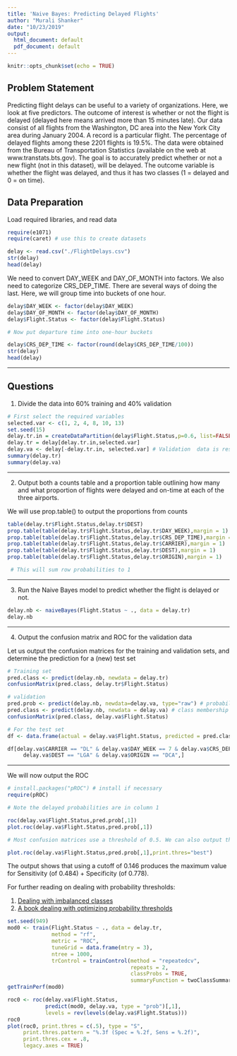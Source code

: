 ```yaml
---
title: 'Naive Bayes: Predicting Delayed Flights'
author: "Murali Shanker"
date: "10/23/2019"
output:
  html_document: default
  pdf_document: default
---
```


```r
knitr::opts_chunk$set(echo = TRUE)
```
## Problem Statement

Predicting flight delays can be useful to a variety of organizations. Here, we look at five predictors. The outcome of interest is whether or not the flight is delayed (delayed here means
arrived more than 15 minutes late). Our data consist of all flights from the Washington, DC area into the New York City area during January 2004. A record is a particular flight. The percentage of delayed flights among these 2201 flights is 19.5%. The data were obtained from the Bureau of Transportation Statistics (available on the web at www.transtats.bts.gov). The goal is to accurately predict whether or not a new flight (not in this dataset), will be delayed. The outcome variable is whether the flight was delayed, and thus it has two classes (1 = delayed and 0 = on time).

## Data Preparation

Load required libraries, and read data
```r
require(e1071)
require(caret) # use this to create datasets

delay <- read.csv("./FlightDelays.csv")
str(delay)
head(delay)
```
We need to convert DAY_WEEK and DAY_OF_MONTH into factors. We also need to categorize CRS_DEP_TIME. There are several ways of doing the last. Here, we will group time into buckets of one hour.
```r
delay$DAY_WEEK <- factor(delay$DAY_WEEK)
delay$DAY_OF_MONTH <- factor(delay$DAY_OF_MONTH)
delay$Flight.Status <- factor(delay$Flight.Status)

# Now put departure time into one-hour buckets

delay$CRS_DEP_TIME <- factor(round(delay$CRS_DEP_TIME/100))
str(delay)
head(delay)
```
***

## Questions

1. Divide the data into 60% training and 40% validation

```r
# First select the required variables
selected.var <- c(1, 2, 4, 8, 10, 13)
set.seed(15)
delay.tr.in = createDataPartition(delay$Flight.Status,p=0.6, list=FALSE) # 60% reserved for Training
delay.tr = delay[delay.tr.in,selected.var]
delay.va <- delay[-delay.tr.in, selected.var] # Validation  data is rest
summary(delay.tr)
summary(delay.va)
```

***
2. Output both a counts table and a proportion table outlining how many and what proportion of flights were delayed and on-time at each of the three airports.

We will use prop.table() to output the proportions from counts
```r
table(delay.tr$Flight.Status,delay.tr$DEST)
prop.table(table(delay.tr$Flight.Status,delay.tr$DAY_WEEK),margin = 1)
prop.table(table(delay.tr$Flight.Status,delay.tr$CRS_DEP_TIME),margin = 1)
prop.table(table(delay.tr$Flight.Status,delay.tr$CARRIER),margin = 1)
prop.table(table(delay.tr$Flight.Status,delay.tr$DEST),margin = 1)
prop.table(table(delay.tr$Flight.Status,delay.tr$ORIGIN),margin = 1)

 # This will sum row probabilities to 1
```

****
3. Run the Naive Bayes model to predict whether the flight is delayed or not. 
```r
delay.nb <- naiveBayes(Flight.Status ~ ., data = delay.tr)
delay.nb
```


***
4. Output the confusion matrix and ROC for the validation data

Let us output the confusion matrices for the training and validation sets, and determine the prediction for a (new) test set

```r
# Training set
pred.class <- predict(delay.nb, newdata = delay.tr)
confusionMatrix(pred.class, delay.tr$Flight.Status)

# validation
pred.prob <- predict(delay.nb, newdata=delay.va, type="raw") # probabilities
pred.class <- predict(delay.nb, newdata = delay.va) # class membership
confusionMatrix(pred.class, delay.va$Flight.Status)

# For the test set
df <- data.frame(actual = delay.va$Flight.Status, predicted = pred.class, pred.prob)

df[delay.va$CARRIER == "DL" & delay.va$DAY_WEEK == 7 & delay.va$CRS_DEP_TIME == 10 & 
     delay.va$DEST == "LGA" & delay.va$ORIGIN == "DCA",]

```

***

We will now output the ROC


```r
# install.packages("pROC") # install if necessary
require(pROC)

# Note the delayed probabilities are in column 1

roc(delay.va$Flight.Status,pred.prob[,1])
plot.roc(delay.va$Flight.Status,pred.prob[,1])

# Most confusion matrices use a threshold of 0.5. We can also output the threshold value that maximizes the sum of Sensitivity and Specificity, as shown below

plot.roc(delay.va$Flight.Status,pred.prob[,1],print.thres="best")

```
The output shows that using a cutoff of 0.146 produces the maximum value for Sensitivity (of 0.484) + Specificity (of 0.778).

For further reading on dealing with probability thresholds:

1. [Dealing with imbalanced classes](https://topepo.github.io/caret/using-your-own-model-in-train.html#Illustration5)
2. [A book dealing with optimizing probability thresholds](http://appliedpredictivemodeling.com/blog/2014/2/1/lw6har9oewknvus176q4o41alqw2ow)


```r
set.seed(949)
mod0 <- train(Flight.Status ~ ., data = delay.tr,
              method = "rf",
              metric = "ROC",
              tuneGrid = data.frame(mtry = 3),
              ntree = 1000,
              trControl = trainControl(method = "repeatedcv",
                                       repeats = 2,
                                       classProbs = TRUE,
                                       summaryFunction = twoClassSummary))
getTrainPerf(mod0)

roc0 <- roc(delay.va$Flight.Status, 
            predict(mod0, delay.va, type = "prob")[,1], 
            levels = rev(levels(delay.va$Flight.Status)))
roc0
plot(roc0, print.thres = c(.5), type = "S",
     print.thres.pattern = "%.3f (Spec = %.2f, Sens = %.2f)",
     print.thres.cex = .8, 
     legacy.axes = TRUE)
```


